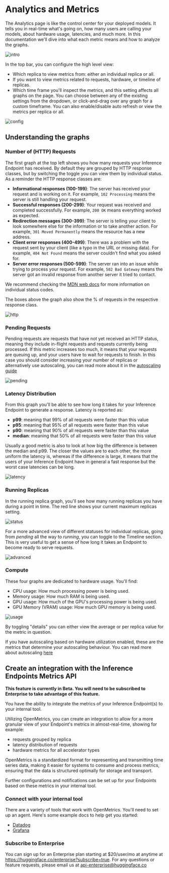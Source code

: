 # Analytics and Metrics

The Analytics page is like the control center for your deployed models. It tells you in real-time what's going on, how many users are
calling your models, about hardware usage, latencies, and much more. In this documentation we'll dive into what each metric means and
how to analyze the graphs.

![intro](https://raw.githubusercontent.com/huggingface/hf-endpoints-documentation/main/assets/analytics/1-intro.png)

In the top bar, you can configure the high level view:

- Which replica to view metrics from: either an individual replica or all.
- If you want to view metrics related to requests, hardware, or timeline of replicas.
- Which time frame you'll inspect the metrics, and this setting affects all graphs on the page. You can choose between any of the existing settings from the dropdown, or click-and-drag over any graph for a custom timeframe. You can also enable/disable
auto refresh or view the metrics per replica or all.

![config](https://raw.githubusercontent.com/huggingface/hf-endpoints-documentation/main/assets/analytics/2-config.png)

## Understanding the graphs

### Number of (HTTP) Requests 

The first graph at the top left shows you how many requests your Inference Endpoint has received. By default they are grouped by HTTP response
classes, but by switching the toggle you can view them by individual status. As a reminder the HTTP response classes are:

- **Informational responses (100-199)**: The server has received your request and is working on it. For example, `102 Processing` means the server is still handling your request.
- **Successful responses (200-299)**: Your request was received and completed successfully. For example, `200 OK` means everything worked as expected.
- **Redirection messages (300-399)**: The server is telling your client to look somewhere else for the information or to take another action. For example, `301 Moved Permanently` means the resource has a new address.
- **Client error responses (400-499)**: There was a problem with the request sent by your client (like a typo in the URL or missing data). For example, `404 Not Found` means the server couldn't find what you asked for.
- **Server error responses (500-599)**: The server ran into an issue while trying to process your request. For example, `502 Bad Gateway` means the server got an invalid response from another server it tried to contact.

We recommend checking the [MDN web docs](https://developer.mozilla.org/en-US/docs/Web/HTTP/Reference/Status) for more information on individual
status codes.

The boxes above the graph also show the % of requests in the respective response class.

![http](https://raw.githubusercontent.com/huggingface/hf-endpoints-documentation/main/assets/analytics/3-http-reqs.png)

### Pending Requests

Pending requests are requests that have not yet received an HTTP status, meaning they include in-flight requests and requests currently
being processed. If this metric increases too much, it means that your requests are queuing up, and your users have to wait for requests
to finish. In this case you should consider increasing your number of replicas or alternatively use autoscaling, you can read more about
it in the [autoscaling guide](./autoscaling#scalingbasedonpendingrequests(betafeature))

![pending](https://raw.githubusercontent.com/huggingface/hf-endpoints-documentation/main/assets/analytics/4-pending-reqs.png)

### Latency Distribution

From this graph you'll be able to see how long it takes for your Inference Endpoint to generate a response. Latency is reported as:

- **p99**: meaning that 99% of all requests were faster than this value
- **p95**: meaning that 95% of all requests were faster than this value
- **p90**: meaning that 90% of all requests were faster than this value
- **median**: meaning that 50% of all requests were faster than this value

Usually a good metric is also to look at how big the difference is between the median and p99. The closer the values are to each other, the more
uniform the latency is, whereas if the difference is large, it means that the users of your Inference Endpoint have in general a fast response but
the worst case latencies can be long.

![latency](https://raw.githubusercontent.com/huggingface/hf-endpoints-documentation/main/assets/analytics/5-latency.png)

### Running Replicas

In the running replica graph, you'll see how many running replicas you have during a point in time. The red line shows
your current maximum replicas setting. 

![status](https://raw.githubusercontent.com/huggingface/hf-endpoints-documentation/main/assets/analytics/6-running.png)

For a more advanced view of different statuses for individual replicas, going from *pending* all the way
to *running*, you can toggle to the Timeline section. This is very useful to get a sense of how long it takes an Endpoint to become ready to serve requests.

![advanced](https://raw.githubusercontent.com/huggingface/hf-endpoints-documentation/main/assets/analytics/7-timeline.png)

### Compute 

These four graphs are dedicated to hardware usage. You'll find:

- CPU usage: How much processing power is being used.
- Memory usage: How much RAM is being used.
- GPU usage: How much of the GPU's processing power is being used.
- GPU Memory (VRAM) usage: How much GPU memory is being used.

![usage](https://raw.githubusercontent.com/huggingface/hf-endpoints-documentation/main/assets/analytics/8-usage.png)

By toggling "details" you can either view the average or per replica value for the metric in question.

If you have autoscaling based on hardware utilization enabled, these are the metrics that determine your autoscaling behaviour. You can
read more about autoscaling [here](./autoscaling#scalingbasedonhardwareutilization)

## Create an integration with the Inference Endpoints Metrics API

**This feature is currently in Beta. You will need to be subscribed to Enterprise to take advantage of this feature.**

You have the ability to integrate the metrics of your Inference Endpoint(s) to your internal tool. 

Utilizing OpenMetrics, you can create an integration to allow for a more granular view of your Endpoint's metrics in almost-real-time,
showing for example:
- requests grouped by replica
- latency distribution of requests
- hardware metrics for all accelerator types

OpenMetrics is a standardized format for representing and transmitting time series data, making it easier for systems to consume and
process metrics, ensuring that the data is structured optimally for storage and transport.

Further configurations and notifications can be set up for your Endpoints based on these metrics in your internal tool. 

### Connect with your internal tool

There are a variety of tools that work with OpenMetrics. You'll need to set up an agent. Here's some example docs to help get you started:

- [Datadog](https://docs.datadoghq.com/integrations/openmetrics/)
- [Grafana](https://tinyurl.com/e4fypk5m)

### Subscribe to Enterprise

You can sign up for an Enterprise plan starting at $20/user/mo at anytime at https://huggingface.co/enterprise?subscribe=true. 
For any questions or feature requests, please email us at api-enterprise@huggingface.co
